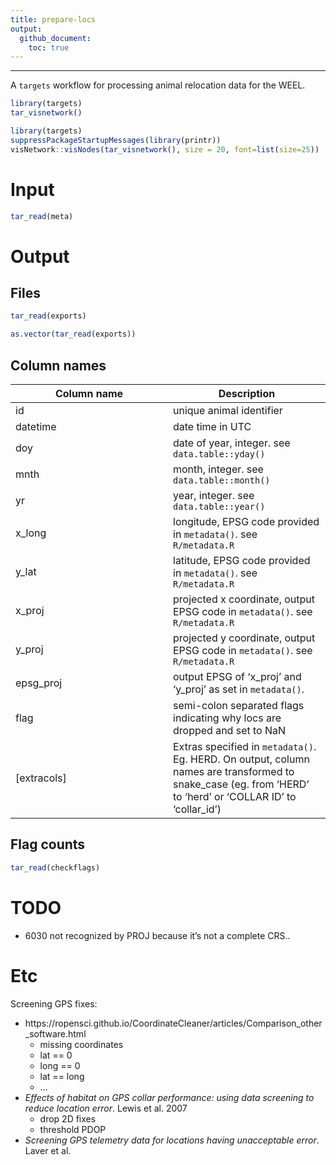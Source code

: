 ```yaml
---
title: prepare-locs
output: 
  github_document:
    toc: true
---
```


---

A `targets` workflow for processing animal relocation data for the WEEL. 

```r
library(targets)
tar_visnetwork()
```

```r
library(targets)
suppressPackageStartupMessages(library(printr))
visNetwork::visNodes(tar_visnetwork(), size = 20, font=list(size=25))
```

# Input
```r
tar_read(meta)
```

# Output
## Files
```r
tar_read(exports)
```

```r
as.vector(tar_read(exports))
```

## Column names

| Column name | Description | 
| ----------- | ----------- | 
| id          | unique animal identifier | 
| datetime    | date time in UTC | 
| doy         | date of year, integer. see `data.table::yday()` | 
| mnth        | month, integer. see `data.table::month()` | 
| yr          | year, integer. see `data.table::year()` | 
| x_long      | longitude, EPSG code provided in `metadata()`. see `R/metadata.R` | 
| y_lat       | latitude, EPSG code provided in `metadata()`. see `R/metadata.R` |
| x_proj      | projected x coordinate, output EPSG code in `metadata()`. see `R/metadata.R` |  
| y_proj      | projected y coordinate, output EPSG code in `metadata()`. see `R/metadata.R` |  
| epsg_proj   | output EPSG of 'x_proj' and 'y_proj' as set in `metadata()`. |
| flag        | semi-colon separated flags indicating why locs are dropped and set to NaN | 
| [extracols] | Extras specified in `metadata()`. Eg. HERD. On output, column names are transformed to snake_case (eg. from 'HERD' to 'herd' or 'COLLAR ID' to 'collar_id')

## Flag counts
```r
tar_read(checkflags)
```

# TODO

* 6030 not recognized by PROJ because it's not a complete CRS.. 


# Etc
Screening GPS fixes:

* https://ropensci.github.io/CoordinateCleaner/articles/Comparison_other_software.html
	+ missing coordinates
	+ lat == 0
	+ long == 0
	+ lat == long
	+ ...

* *Effects of habitat on GPS collar performance: using data screening to reduce location error*. Lewis et al. 2007
	+ drop 2D fixes
	+ threshold PDOP
	
* *Screening GPS telemetry data for locations having unacceptable error*. Laver et al. 





